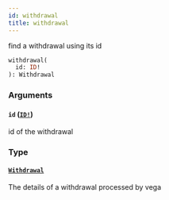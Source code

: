 ```yaml
---
id: withdrawal
title: withdrawal
---
```


find a withdrawal using its id

```graphql
withdrawal(
  id: ID!
): Withdrawal

```

### Arguments

#### `id` ([`ID!`](/graphql/scalars/id))

id of the withdrawal

### Type

#### [`Withdrawal`](/graphql/objects/withdrawal)

The details of a withdrawal processed by vega
